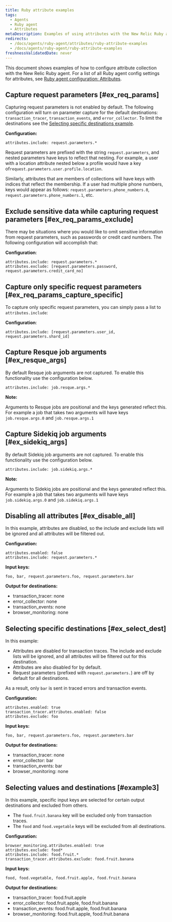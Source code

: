 ```yaml
---
title: Ruby attribute examples
tags:
  - Agents
  - Ruby agent
  - Attributes
metaDescription: Examples of using attributes with the New Relic Ruby agent.
redirects:
  - /docs/agents/ruby-agent/attributes/ruby-attribute-examples
  - /docs/agents/ruby-agent/ruby-attribute-examples
freshnessValidatedDate: never
---
```


This document shows examples of how to configure attribute collection with the New Relic Ruby agent. For a list of all Ruby agent config settings for attributes, see [Ruby agent configuration: Attributes](/docs/apm/agents/ruby-agent/configuration/ruby-agent-configuration/#attributes).

## Capture request parameters [#ex_req_params]

Capturing request parameters is not enabled by default. The following configuration will turn on parameter capture for the default destinations: `transaction_tracer`, `transaction_events`, and `error_collector`. To limit the destinations see the [Selecting specific destinations example](#ex_select_dest).

<DoNotTranslate>**Configuration:**</DoNotTranslate>

```
attributes.include: request.parameters.*
```

Request parameters are prefixed with the string `request.parameters`, and nested parameters have keys to reflect that nesting. For example, a user with a location attribute nested below a profile would have a key of`request.parameters.user.profile.location`.

Similarly, attributes that are members of collections will have keys with indices that reflect the membership. If a user had multiple phone numbers, keys would appear as follows: `request.parameters.phone_numbers.0`, `request.parameters.phone_numbers.1`, etc.

## Exclude sensitive data while capturing request parameters [#ex_req_params_exclude]

There may be situations where you would like to omit sensitive information from request parameters, such as passwords or credit card numbers. The following configuration will accomplish that:

<DoNotTranslate>**Configuration**</DoNotTranslate>:

```
attributes.include: request.parameters.*
attributes.exclude: [request.parameters.password, request.parameters.credit_card_no]
```

## Capture only specific request parameters [#ex_req_params_capture_specific]

To capture only specific request parameters, you can simply pass a list to `attributes.include`:

<DoNotTranslate>**Configuration**</DoNotTranslate>:

```
attributes.include: [request.parameters.user_id, request.parameters.shard_id]
```

## Capture Resque job arguments [#ex_resque_args]

By default Resque job arguments are not captured. To enable this functionality use the configuration below.

```
attributes.include: job.resque.args.*
```

<DoNotTranslate>**Note:**</DoNotTranslate>

Arguments to Resque jobs are positional and the keys generated reflect this. For example a job that takes two arguments will have keys `job.resque.args.0` and `job.resque.args.1`

## Capture Sidekiq job arguments [#ex_sidekiq_args]

By default Sidekiq job arguments are not captured. To enable this functionality use the configuration below.

```
attributes.include: job.sidekiq.args.*
```

<DoNotTranslate>**Note:**</DoNotTranslate>

Arguments to Sidekiq jobs are positional and the keys generated reflect this. For example a job that takes two arguments will have keys `job.sidekiq.args.0` and `job.sidekiq.args.1`

## Disabling all attributes [#ex_disable_all]

In this example, attributes are disabled, so the include and exclude lists will be ignored and all attributes will be filtered out.

<DoNotTranslate>**Configuration:**</DoNotTranslate>

```
attributes.enabled: false
attributes.include: request.parameters.*
```

<DoNotTranslate>**Input keys:**</DoNotTranslate>

```
foo, bar, request.parameters.foo, request.parameters.bar
```

<DoNotTranslate>**Output for destinations:**</DoNotTranslate>

* transaction_tracer: none
* error_collector: none
* transaction_events: none
* browser_monitoring: none

## Selecting specific destinations [#ex_select_dest]

In this example:

* Attributes are disabled for transaction traces. The include and exclude lists will be ignored, and all attributes will be filtered out for this destination.
* Attributes are also disabled for <InlinePopover type="browser" /> by default.
* Request parameters (prefixed with `request.parameters.`) are off by default for all destinations.

As a result, only `bar` is sent in traced errors and transaction events.

<DoNotTranslate>**Configuration:**</DoNotTranslate>

```
attributes.enabled: true
transaction_tracer.attributes.enabled: false
attributes.exclude: foo
```

<DoNotTranslate>**Input keys:**</DoNotTranslate>

```
foo, bar, request.parameters.foo, request.parameters.bar
```

<DoNotTranslate>**Output for destinations:**</DoNotTranslate>

* transaction_tracer: none
* error_collector: bar
* transaction_events: bar
* browser_monitoring: none

## Selecting values and destinations [#example3]

In this example, specific input keys are selected for certain output destinations and excluded from others.

* The `food.fruit.banana` key will be excluded only from transaction traces.
* The `food` and `food.vegetable` keys will be excluded from all destinations.

<DoNotTranslate>**Configuration:**</DoNotTranslate>

```
browser_monitoring.attributes.enabled: true
attributes.exclude: food*
attributes.include: food.fruit.*
transaction_tracer.attributes.exclude: food.fruit.banana
```

<DoNotTranslate>**Input keys:**</DoNotTranslate>

```
food, food.vegetable, food.fruit.apple, food.fruit.banana
```

<DoNotTranslate>**Output for destinations:**</DoNotTranslate>

* transaction_tracer: food.fruit.apple
* error_collector: food.fruit.apple, food.fruit.banana
* transaction_events: food.fruit.apple, food.fruit.banana
* browser_monitoring: food.fruit.apple, food.fruit.banana
